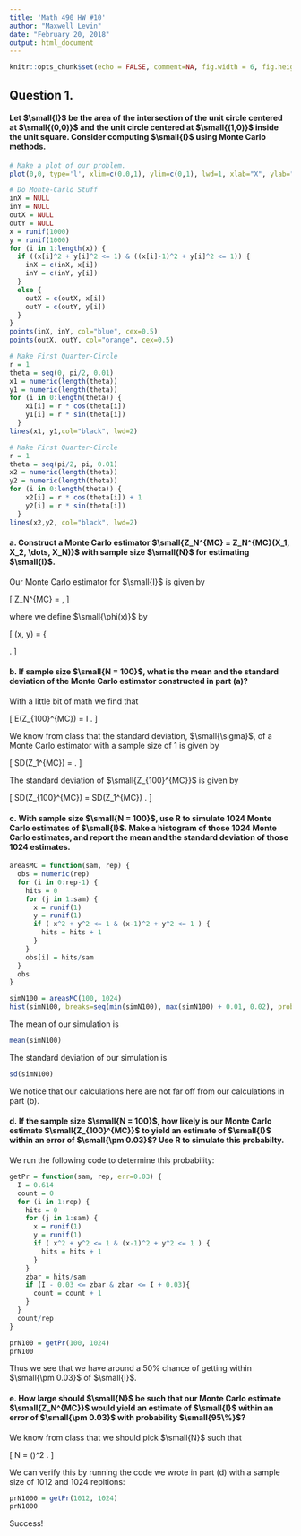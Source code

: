 ---
title: 'Math 490 HW #10'
author: "Maxwell Levin"
date: "February 20, 2018"
output: html_document
---

```{r setup, include=FALSE}
knitr::opts_chunk$set(echo = FALSE, comment=NA, fig.width = 6, fig.height = 6, fig.align = "center")
```


## Question 1.

#### Let $\small{I}$ be the area of the intersection of the unit circle centered at $\small{(0,0)}$ and the unit circle centered at $\small{(1,0)}$ inside the unit square. Consider computing $\small{I}$ using Monte Carlo methods.


```{r}
# Make a plot of our problem.
plot(0,0, type='l', xlim=c(0.0,1), ylim=c(0,1), lwd=1, xlab="X", ylab="Y")

# Do Monte-Carlo Stuff
inX = NULL
inY = NULL
outX = NULL
outY = NULL
x = runif(1000)
y = runif(1000)
for (i in 1:length(x)) {
  if ((x[i]^2 + y[i]^2 <= 1) & ((x[i]-1)^2 + y[i]^2 <= 1)) {
    inX = c(inX, x[i])
    inY = c(inY, y[i])
  } 
  else {
    outX = c(outX, x[i])
    outY = c(outY, y[i])
  }
}
points(inX, inY, col="blue", cex=0.5)
points(outX, outY, col="orange", cex=0.5)

# Make First Quarter-Circle
r = 1
theta = seq(0, pi/2, 0.01)
x1 = numeric(length(theta))
y1 = numeric(length(theta))
for (i in 0:length(theta)) {
    x1[i] = r * cos(theta[i])
    y1[i] = r * sin(theta[i])
  }
lines(x1, y1,col="black", lwd=2)

# Make First Quarter-Circle
r = 1
theta = seq(pi/2, pi, 0.01)
x2 = numeric(length(theta))
y2 = numeric(length(theta))
for (i in 0:length(theta)) {
    x2[i] = r * cos(theta[i]) + 1
    y2[i] = r * sin(theta[i])
  }
lines(x2,y2, col="black", lwd=2)
```


#### a. Construct a Monte Carlo estimator $\small{Z_N^{MC} = Z_N^{MC}(X_1, X_2, \dots, X_N)}$ with sample size $\small{N}$ for estimating $\small{I}$.

Our Monte Carlo estimator for $\small{I}$ is given by

\[
  Z_N^{MC} = \frac{\phi(x_1, y_1) + \phi(x_2, y_2) + \dots + \phi(x_N, y_N)}{N},
\]

where we define $\small{\phi(x)}$ by

\[
\phi(x, y) =    \left\{
\begin{array}{ll}
      1 &  \text{if } 0 \leq x^2 + y^2 \leq 1 \text{ and } 0 \leq (x - 1)^2 + y^2 \leq 1; \\
      0 & \text{otherwise.} \\
\end{array} 
\right. \]


#### b. If sample size $\small{N = 100}$, what is the mean and the standard deviation of the Monte Carlo estimator constructed in part (a)?


With a little bit of math we find that 

\[
  E(Z_{100}^{MC}) = I \approx 0.614.
\]

We know from class that the standard deviation, $\small{\sigma}$, of a Monte Carlo estimator with a sample size of 1 is given by

\[
  SD(Z_1^{MC}) = \sqrt{I(1-I)} \approx 0.487.
\]

The standard deviation of $\small{Z_{100}^{MC}}$ is given by

\[
  SD(Z_{100}^{MC}) = \frac{1}{10}SD(Z_1^{MC}) \approx 0.0487.
\]




#### c. With sample size $\small{N = 100}$, use R to simulate 1024 Monte Carlo estimates of $\small{I}$. Make a histogram of those 1024 Monte Carlo estimates, and report the mean and the standard deviation of those 1024 estimates.

```{r, echo=TRUE}
areasMC = function(sam, rep) {
  obs = numeric(rep)
  for (i in 0:rep-1) {
    hits = 0
    for (j in 1:sam) {
      x = runif(1)
      y = runif(1)
      if ( x^2 + y^2 <= 1 & (x-1)^2 + y^2 <= 1 ) {
        hits = hits + 1
      }
    }
    obs[i] = hits/sam
  }
  obs
}

simN100 = areasMC(100, 1024)
hist(simN100, breaks=seq(min(simN100), max(simN100) + 0.01, 0.02), prob=T)
```

The mean of our simulation is
```{r}
mean(simN100)
```

The standard deviation of our simulation is
```{r}
sd(simN100)
```

We notice that our calculations here are not far off from our calculations in part (b).


#### d. If the sample size $\small{N = 100}$, how likely is our Monte Carlo estimate $\small{Z_{100}^{MC}}$ to yield an estimate of $\small{I}$ within an error of $\small{\pm 0.03}$? Use R to simulate this probabilty. 

We run the following code to determine this probability:
```{r, echo=TRUE}
getPr = function(sam, rep, err=0.03) {
  I = 0.614
  count = 0
  for (i in 1:rep) {
    hits = 0
    for (j in 1:sam) {
      x = runif(1)
      y = runif(1)
      if ( x^2 + y^2 <= 1 & (x-1)^2 + y^2 <= 1 ) {
        hits = hits + 1
      }
    }
    zbar = hits/sam
    if (I - 0.03 <= zbar & zbar <= I + 0.03){
      count = count + 1
    }
  }
  count/rep
}

prN100 = getPr(100, 1024)
prN100
```

Thus we see that we have around a 50% chance of getting within $\small{\pm 0.03}$ of $\small{I}$.

#### e. How large should $\small{N}$ be such that our Monte Carlo estimate $\small{Z_N^{MC}}$ would yield an estimate of $\small{I}$ within an error of $\small{\pm 0.03}$ with probability $\small{95\%}$?

We know from class that we should pick $\small{N}$ such that

\[
  N = \left(\frac{1.96\sigma}{0.03}\right)^2 \approx 1012.
\]

We can verify this by running the code we wrote in part (d) with a sample size of 1012 and 1024 repitions:

```{r}
prN1000 = getPr(1012, 1024)
prN1000
```

Success!



